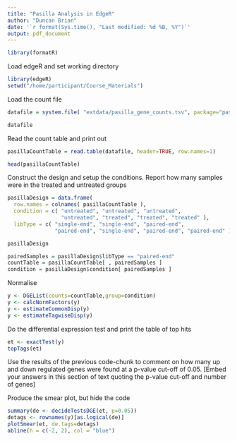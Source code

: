```yaml
---
title: "Pasilla Analysis in EdgeR"
author: "Duncan Brian"
date: '`r format(Sys.time(), "Last modified: %d %B, %Y")`'
output: pdf_document
---
```


```r
library(formatR)
```




Load edgeR and set working directory
```r
library(edgeR)
setwd("/home/participant/Course_Materials")
```

Load the count file
```r
datafile = system.file( "extdata/pasilla_gene_counts.tsv", package="pasilla" )
```
```r
datafile
```

Read the count table and print out
```r
pasillaCountTable = read.table(datafile, header=TRUE, row.names=1)

head(pasillaCountTable)
```

Construct the design and setup the conditions. Report how many samples were in the treated and untreated groups

```r
pasillaDesign = data.frame(
  row.names = colnames( pasillaCountTable ),
  condition = c( "untreated", "untreated", "untreated",
                 "untreated", "treated", "treated", "treated" ),
  libType = c( "single-end", "single-end", "paired-end",
               "paired-end", "single-end", "paired-end", "paired-end" ) )

pasillaDesign

pairedSamples = pasillaDesign$libType == "paired-end"
countTable = pasillaCountTable[ , pairedSamples ]
condition = pasillaDesign$condition[ pairedSamples ]
```

Normalise 

```r
y <- DGEList(counts=countTable,group=condition)
y <- calcNormFactors(y)
y <- estimateCommonDisp(y)
y <- estimateTagwiseDisp(y)
```


Do the differential expression test and print the table of top hits

```r

et <- exactTest(y)
topTags(et)
```

Use the results of the previous code-chunk to comment on how many up and down regulated genes were found at a p-value cut-off of 0.05. [Embed your answers in this section of text quoting the p-value cut-off and number of genes]

Produce the smear plot, but hide the code

```r
summary(de <- decideTestsDGE(et, p=0.05))
detags <- rownames(y)[as.logical(de)]
plotSmear(et, de.tags=detags)
abline(h = c(-2, 2), col = "blue")

```

